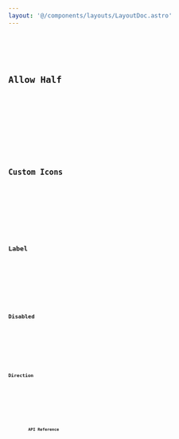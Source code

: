 ```yaml
---
layout: '@/components/layouts/LayoutDoc.astro'
---
```








<Preview client:load>
	<Fragment slot="preview">
		<Default client:visible />
	</Fragment>
	<Fragment slot="code">
		<Code code={DefaultRaw} lang="svelte" />
	</Fragment>
</Preview>

## Allow Half

<Preview client:load>
	<Fragment slot="preview">
		<Half client:visible />
	</Fragment>
	<Fragment slot="code">
		<Code code={HalfRaw} lang="svelte" />
	</Fragment>
</Preview>

## Custom Icons

<Preview client:load>
	<Fragment slot="preview">
		<CustomIcons client:visible />
	</Fragment>
	<Fragment slot="code">
		<Code code={CustomIconsRaw} lang="svelte" />
	</Fragment>
</Preview>

## Label

<Preview client:load>
	<Fragment slot="preview">
		<Label client:visible />
	</Fragment>
	<Fragment slot="code">
		<Code code={LabelRaw} lang="svelte" />
	</Fragment>
</Preview>

## Disabled

<Preview client:load>
	<Fragment slot="preview">
		<Disabled client:visible />
	</Fragment>
	<Fragment slot="code">
		<Code code={DisabledRaw} lang="svelte" />
	</Fragment>
</Preview>

## Direction

<Preview client:load>
	<Fragment slot="preview">
		<Dir client:visible />
	</Fragment>
	<Fragment slot="code">
		<Code code={DirRaw} lang="svelte" />
	</Fragment>
</Preview>

## API Reference

<ApiTable />
